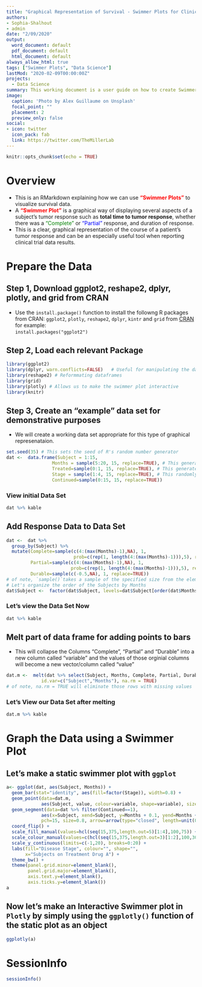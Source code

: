 ```yaml
---
title: "Graphical Representation of Survival - Swimmer Plots for Clinical Trials in Clinical Oncology"
authors:
- Sophia-Shalhout
- admin
date: "2/09/2020" 
output:
  word_document: default
  pdf_document: default
  html_document: default
always_allow_html: true
tags: ["Swimmer Plots", "Data Science"]
lastMod: "2020-02-09T00:00:00Z"
projects:
  - Data Science
summary: This working document is a user guide on how to create Swimmer Plots to visualize survival data
image:
  caption: 'Photo by Alex Guillaume on Unsplash'
  focal_point: ""
  placement: 2
  preview_only: false
social:
- icon: twitter
  icon_pack: fab
  link: https://twitter.com/TheMillerLab
---
```



```r
knitr::opts_chunk$set(echo = TRUE)
```
# Overview
- This is an RMarkdown explaining how we can use **<font color='red'>"Swimmer Plots"</font>** to visualize survival data.
- A **<font color='red'>"Swimmer Plot"</font>** is a graphical way of displaying several aspects of a subject’s tumor response such as **total time to tumor response**, whether there was a <font color='green'>"Complete"</font> or <font color='blue'>"Partial"</font> response, and duration of response.
- This is a clear, graphical representation of the course of a patient's tumor response and can be an especially useful tool when reporting clinical trial data results.

# Prepare the Data  

## Step 1, Download ggplot2,  reshape2, dplyr, plotly, and grid from CRAN
- Use the `install.package()` function to install the followng R packages from CRAN: `ggplot2`, `plotly`, `reshape2`, `dplyr`, `kintr` and `grid` from [CRAN](https://cran.r-project.org/) for example:  
`install.packages("ggplot2")`

## Step 2, Load each relevant Package
```r
library(ggplot2) 
library(dplyr, warn.conflicts=FALSE)   # Useful for manipulating the dataframes
library(reshape2) # Reformmating dataframes
library(grid)
library(plotly) # Allows us to make the swimmer plot interactive
library(knitr)

```

## Step 3, Create an "example" data set for demonstrative purposes
- We will create a working data set appropriate for this type of graphical represenataion.

```r
set.seed(35) # This sets the seed of R's random number generator
dat <-  data.frame(Subject = 1:15, 
                 Months = sample(5:20, 15, replace=TRUE), # This generates a random set of months from 5 - 20
                 Treated=sample(0:1, 15, replace=TRUE), # This generates 15 random 0 or 1s which correspond to Tx or no Tx
                 Stage = sample(1:4, 15, replace=TRUE), # This randomly generates staging from 1 - 4 
                 Continued=sample(0:15, 15, replace=TRUE))
```

### View initial Data Set
```r
dat %>% kable
```

## Add Response Data to Data Set
```r
dat <-  dat %>%
  group_by(Subject) %>%
  mutate(Complete=sample(c(4:(max(Months)-1),NA), 1, 
                         prob=c(rep(1, length(4:(max(Months)-1))),5), replace=TRUE),
         Partial=sample(c(4:(max(Months)-1),NA), 1, 
                        prob=c(rep(1, length(4:(max(Months)-1))),5), replace=TRUE),
         Durable=sample(c(-0.5,NA), 1, replace=TRUE))
# of note, `sample()`takes a sample of the specified size from the elements of x using either with or without replacement
# Let's organize the order of the Subjects by Months
dat$Subject <-  factor(dat$Subject, levels=dat$Subject[order(dat$Months)])
```

### Let's view the Data Set Now
```r
dat %>% kable
```

## Melt part of data frame for adding points to bars  
- This will collapse the Columns "Complete", "Partial" and "Durable" into a new column called "variable" and the values of those orginial columns will become a new vector/column called "value"
```r
dat.m <-  melt(dat %>% select(Subject, Months, Complete, Partial, Durable),
             id.var=c("Subject","Months"), na.rm = TRUE) 
# of note, na.rm = TRUE will eliminate those rows with missing values
```

### Let's View our Data Set after melting
```r
dat.m %>% kable
```

# Graph the Data using a Swimmer Plot

## Let's make a static swimmer plot with `ggplot`
```r
a<- ggplot(dat, aes(Subject, Months)) +
  geom_bar(stat="identity", aes(fill=factor(Stage)), width=0.8) +
  geom_point(data=dat.m, 
             aes(Subject, value, colour=variable, shape=variable), size=5) +
  geom_segment(data=dat %>% filter(Continued==1), 
             aes(x=Subject, xend=Subject, y=Months + 0.1, yend=Months + 1), 
             pch=15, size=0.8, arrow=arrow(type="closed", length=unit(0.1,"in"))) +
  coord_flip() +
  scale_fill_manual(values=hcl(seq(15,375,length.out=5)[1:4],100,75)) +
  scale_colour_manual(values=c(hcl(seq(15,375,length.out=3)[1:2],100,30),"black")) +
  scale_y_continuous(limits=c(-1,20), breaks=0:20) +
  labs(fill="Disease Stage", colour="", shape="",
       x="Subjects on Treatment Drug A") +
  theme_bw() +
  theme(panel.grid.minor=element_blank(),
        panel.grid.major=element_blank(),
        axis.text.y=element_blank(),
        axis.ticks.y=element_blank())
a

```

## Now let's make an Interactive Swimmer plot in `Plotly` by simply using the `ggplotly()` function of the static plot as an object
```r
ggplotly(a)
```



# SessionInfo
```r
sessionInfo()
```




